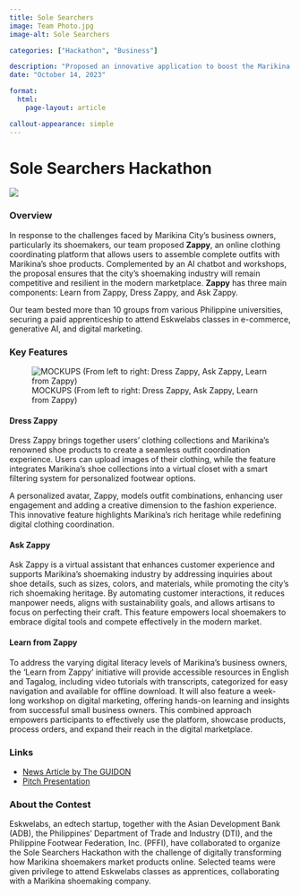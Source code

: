 ```yaml
---
title: Sole Searchers
image: Team Photo.jpg
image-alt: Sole Searchers

categories: ["Hackathon", "Business"]

description: "Proposed an innovative application to boost the Marikina shoemaking industry."
date: "October 14, 2023"

format: 
  html:
    page-layout: article

callout-appearance: simple
---
```


# Sole Searchers Hackathon

![](Team%20Photo%202.jpg)

### Overview

In response to the challenges faced by Marikina City's business owners, particularly its shoemakers, our team proposed **Zappy**, an online clothing coordinating platform that allows users to assemble complete outfits with Marikina's shoe products. Complemented by an AI chatbot and workshops, the proposal ensures that the city's shoemaking industry will remain competitive and resilient in the modern marketplace. **Zappy** has three main components: Learn from Zappy, Dress Zappy, and Ask Zappy.

Our team bested more than 10 groups from various Philippine universities, securing a paid apprenticeship to attend Eskwelabs classes in e-commerce, generative AI, and digital marketing.

### Key Features

![MOCKUPS (From left to right: Dress Zappy, Ask Zappy, Learn from Zappy)](Mockups.png)

#### Dress Zappy

Dress Zappy brings together users' clothing collections and Marikina's renowned shoe products to create a seamless outfit coordination experience. Users can upload images of their clothing, while the feature integrates Marikina's shoe collections into a virtual closet with a smart filtering system for personalized footwear options.

A personalized avatar, Zappy, models outfit combinations, enhancing user engagement and adding a creative dimension to the fashion experience. This innovative feature highlights Marikina's rich heritage while redefining digital clothing coordination.

#### Ask Zappy

Ask Zappy is a virtual assistant that enhances customer experience and supports Marikina's shoemaking industry by addressing inquiries about shoe details, such as sizes, colors, and materials, while promoting the city's rich shoemaking heritage. By automating customer interactions, it reduces manpower needs, aligns with sustainability goals, and allows artisans to focus on perfecting their craft. This feature empowers local shoemakers to embrace digital tools and compete effectively in the modern market.

#### Learn from Zappy
To address the varying digital literacy levels of Marikina's business owners, the 'Learn from Zappy' initiative will provide accessible resources in English and Tagalog, including video tutorials with transcripts, categorized for easy navigation and available for offline download. It will also feature a week-long workshop on digital marketing, offering hands-on learning and insights from successful small business owners. This combined approach empowers participants to effectively use the platform, showcase products, process orders, and expand their reach in the digital marketplace.

### Links

- [News Article by The GUIDON](https://www.facebook.com/share/p/1G3ketzLF5/)
- [Pitch Presentation](https://www.canva.com/design/DAFxDP3y028/_J-dxRJqzcmx0miCrq8h2A/view?utm_content=DAFxDP3y028&utm_campaign=designshare&utm_medium=link2&utm_source=uniquelinks&utlId=h128a6245a9)

### About the Contest

Eskwelabs, an edtech startup, together with the Asian Development Bank (ADB), the Philippines' Department of Trade and Industry (DTI), and the Philippine Footwear Federation, Inc. (PFFI), have collaborated to organize the Sole Searchers Hackathon with the challenge of digitally transforming how Marikina shoemakers market products online. Selected teams were given privilege to attend Eskwelabs classes as apprentices, collaborating with a Marikina shoemaking company.
